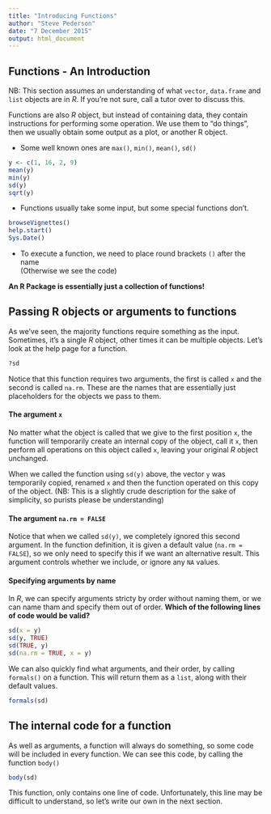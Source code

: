 ```yaml
---
title: "Introducing Functions"
author: "Steve Pederson"
date: "7 December 2015"
output: html_document
---
```


## Functions - An Introduction

NB: This section assumes an understanding of what `vector`, `data.frame` and `list` objects are in *R*.
If you're not sure, call a tutor over to discuss this.

Functions are also *R* object, but instead of containing data, they contain instructions for performing some operation.
We use them to "do things", then we usually obtain some output as a plot, or another R object.

- Some well known ones are `max()`, `min()`, `mean()`, `sd()`

```r
y <- c(1, 16, 2, 9)
mean(y)
min(y)
sd(y)
sqrt(y)
```

- Functions usually take some input, but some special functions don't.

```r
browseVignettes()
help.start()
Sys.Date()
```

- To execute a function, we need to place round brackets `()` after the name  
(Otherwise we see the code)

**An R Package is essentially just a collection of functions!**

## Passing R objects or arguments to functions

As we've seen, the majority functions require something as the input.
Sometimes, it's a single *R* object, other times it can be multiple objects.
Let's look at the help page for a function.
```r
?sd
```

Notice that this function requires two arguments, the first is called `x` and the second is called `na.rm`.
These are the names that are essentially just placeholders for the objects we pass to them.

#### The argument `x`

No matter what the object is called that we give to the first position `x`, the function will temporarily create an internal copy of the object, call it `x`, then perform all operations on this object called `x`, leaving your original *R* object unchanged.

When we called the function using `sd(y)` above, the vector `y` was temporarily copied, renamed `x` and then the function operated on this copy of the object.
(NB: This is a slightly crude description for the sake of simplicity, so purists please be understanding)

#### The argument `na.rm = FALSE`

Notice that when we called `sd(y)`, we completely ignored this second argument.
In the function definition, it is given a default value (`na.rm = FALSE`), so we only need to specify this if we want an alternative result.
This argument controls whether we include, or ignore any `NA` values.

#### Specifying arguments by name
In *R*, we can specify arguments stricty by order without naming them, or we can name tham and specify them out of order.
**Which of the following lines of code would be valid?**
```r
sd(x = y)
sd(y, TRUE)
sd(TRUE, y)
sd(na.rm = TRUE, x = y)
```

We can also quickly find what arguments, and their order, by calling `formals()` on a function.
This will return them as a `list`, along with their default values.
```r
formals(sd)
```

## The internal code for a function

As well as arguments, a function will always do something, so some code will be included in every function.
We can see this code, by calling the function `body()`
```r
body(sd)
```

This function, only contains one line of code.
Unfortunately, this line may be difficult to understand, so let's write our own in the next section.
